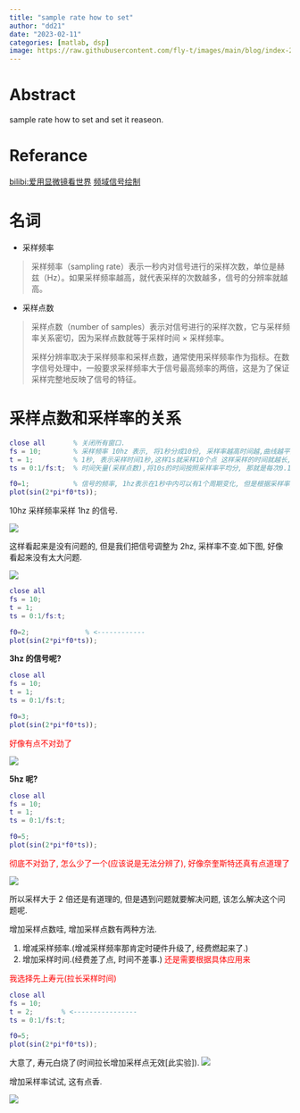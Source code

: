 ```yaml
---
title: "sample rate how to set"
author: "dd21"
date: "2023-02-11"
categories: [matlab, dsp]
image: https://raw.githubusercontent.com/fly-t/images/main/blog/index-2023-02-12-14-45-07.png
---
```


# Abstract

sample rate how to set and set it reaseon.

# Referance

[bilibi:爱用显微镜看世界](https://space.bilibili.com/481081325/video?tid=0&page=2&keyword=&order=pubdate)
[频域信号绘制](https://www.bilibili.com/video/BV1MS4y1B79R?t=3.4)

# 名词

- 采样频率

> 采样频率（sampling rate）表示一秒内对信号进行的采样次数，单位是赫兹（Hz）。如果采样频率越高，就代表采样的次数越多，信号的分辨率就越高。

- 采样点数

> 采样点数（number of samples）表示对信号进行的采样次数，它与采样频率关系密切，因为采样点数就等于采样时间 × 采样频率。
>
> 采样分辨率取决于采样频率和采样点数，通常使用采样频率作为指标。在数字信号处理中，一般要求采样频率大于信号最高频率的两倍，这是为了保证采样完整地反映了信号的特征。

# 采样点数和采样率的关系

```matlab
close all       % 关闭所有窗口.
fs = 10;        % 采样频率 10hz 表示, 将1秒分成10份, 采样率越高时间越,曲线越平滑[这里10个点, 不知道为什么会多一个]
t = 1;          % 1秒, 表示采样时间1秒,这样1s就采样10个点 这样采样的时间就越长,信号的周期也越多
ts = 0:1/fs:t;  % 时间矢量(采样点数),将10s的时间按照采样率平均分, 那就是每次0.1时间步进.

f0=1;           % 信号的频率, 1hz表示在1秒中内可以有1个周期变化, 但是根据采样率,所能分辨的频率和采样率有关,如果采样率没有
plot(sin(2*pi*f0*ts));
```

10hz 采样频率采样 1hz 的信号.

![](https://raw.githubusercontent.com/fly-t/images/main/blog/index-2023-02-11-14-18-43.png)

这样看起来是没有问题的, 但是我们把信号调整为 2hz, 采样率不变.如下图, 好像看起来没有太大问题.

![](https://raw.githubusercontent.com/fly-t/images/main/blog/index-2023-02-11-14-34-46.png)

```matlab
close all
fs = 10;
t = 1;
ts = 0:1/fs:t;

f0=2;              % <------------
plot(sin(2*pi*f0*ts));
```

**3hz 的信号呢?**

```matlab
close all
fs = 10;
t = 1;
ts = 0:1/fs:t;

f0=3;
plot(sin(2*pi*f0*ts));
```

<font color='red'> 好像有点不对劲了 </font>

![](https://raw.githubusercontent.com/fly-t/images/main/blog/index-2023-02-11-14-37-03.png)

**5hz 呢?**

```matlab
close all
fs = 10;
t = 1;
ts = 0:1/fs:t;

f0=5;
plot(sin(2*pi*f0*ts));
```

<font color='red'>彻底不对劲了, 怎么少了一个(应该说是无法分辨了), 好像奈奎斯特还真有点道理了 </font>

![](https://raw.githubusercontent.com/fly-t/images/main/blog/index-2023-02-11-14-41-09.png)

所以采样大于 2 倍还是有道理的, 但是遇到问题就要解决问题, 该怎么解决这个问题呢.

增加采样点数哇, 增加采样点数有两种方法.

1. 增减采样频率.(增减采样频率那肯定时硬件升级了, 经费燃起来了.)
2. 增加采样时间.(经费差了点, 时间不差事.)<font color='red'> 还是需要根据具体应用来</font>

<font color='red'> 我选择先上寿元(拉长采样时间)</font>

```matlab
close all
fs = 10;
t = 2;       % <----------------
ts = 0:1/fs:t;

f0=5;
plot(sin(2*pi*f0*ts));
```

大意了, 寿元白烧了(时间拉长增加采样点无效[此实验]).
![](https://raw.githubusercontent.com/fly-t/images/main/blog/index-2023-02-11-14-56-03.png)

增加采样率试试, 这有点香.

![](https://raw.githubusercontent.com/fly-t/images/main/blog/index-2023-02-11-15-00-12.png)
